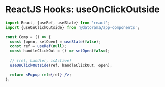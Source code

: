 
<Meta title="hooks/useOnClickOutside" />

# ReactJS Hooks: useOnClickOutside

````jsx harmony
import React, {useRef, useState} from 'react';
import {useOnClickOutside} from '@datorama/app-components';

const Comp = () => {
  const [open, setOpen] = useState(false);
  const ref = useRef(null);
  const handleClickOut = () => setOpen(false);
  
  // (ref, handler, isActive) 
  useOnClickOutside(ref, handleClickOut, open);
  
  return <Popup ref={ref} />;
};
````
